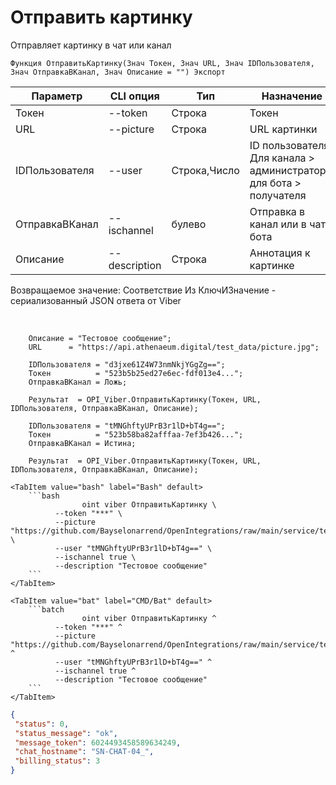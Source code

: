 ﻿---
sidebar_position: 2
---


# Отправить картинку
 Отправляет картинку в чат или канал



`Функция ОтправитьКартинку(Знач Токен, Знач URL, Знач IDПользователя, Знач ОтправкаВКанал, Знач Описание = "") Экспорт`

  | Параметр | CLI опция | Тип | Назначение |
  |-|-|-|-|
  | Токен | --token | Строка | Токен |
  | URL | --picture | Строка | URL картинки |
  | IDПользователя | --user | Строка,Число | ID пользователя. Для канала > администратора, для бота > получателя |
  | ОтправкаВКанал | --ischannel | булево | Отправка в канал или в чат бота |
  | Описание | --description | Строка | Аннотация к картинке |

  
  Возвращаемое значение:   Соответствие Из КлючИЗначение - сериализованный JSON ответа от Viber

<br/>




```bsl title="Пример кода"
    Описание = "Тестовое сообщение";
    URL      = "https://api.athenaeum.digital/test_data/picture.jpg";

    IDПользователя = "d3jxe61Z4W73nmNkjYGgZg==";
    Токен          = "523b5b25ed27e6ec-fdf013e4...";
    ОтправкаВКанал = Ложь;

    Результат  = OPI_Viber.ОтправитьКартинку(Токен, URL, IDПользователя, ОтправкаВКанал, Описание);

    IDПользователя = "tMNGhftyUPrB3r1lD+bT4g==";
    Токен          = "523b58ba82afffaa-7ef3b426...";
    ОтправкаВКанал = Истина;

    Результат  = OPI_Viber.ОтправитьКартинку(Токен, URL, IDПользователя, ОтправкаВКанал, Описание);
```
    

 <Tabs>
  
    <TabItem value="bash" label="Bash" default>
        ```bash
                    oint viber ОтправитьКартинку \
              --token "***" \
              --picture "https://github.com/Bayselonarrend/OpenIntegrations/raw/main/service/test_data/picture.jpg" \
              --user "tMNGhftyUPrB3r1lD+bT4g==" \
              --ischannel true \
              --description "Тестовое сообщение"
        ```
    </TabItem>
  
    <TabItem value="bat" label="CMD/Bat" default>
        ```batch
                    oint viber ОтправитьКартинку ^
              --token "***" ^
              --picture "https://github.com/Bayselonarrend/OpenIntegrations/raw/main/service/test_data/picture.jpg" ^
              --user "tMNGhftyUPrB3r1lD+bT4g==" ^
              --ischannel true ^
              --description "Тестовое сообщение"
        ```
    </TabItem>
</Tabs>


```json title="Результат"
{
 "status": 0,
 "status_message": "ok",
 "message_token": 6024493458589634249,
 "chat_hostname": "SN-CHAT-04_",
 "billing_status": 3
}
```
